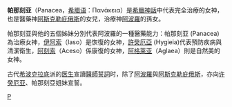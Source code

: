 {{Unreferenced|time=2020-10-01T01:37:38+00:00}}
'''帕那刻亚'''（Panacea，[[希腊语|希腊语]]：Πανάκεια）是[[希臘神話|希臘神話]]中代表完全治療的女神，也是醫藥神[[阿斯克勒庇俄斯|阿斯克勒庇俄斯]]的女兒，治療神[[阿波羅|阿波羅]]的孫女。

帕那刻亚與他的五個姊妹分別代表阿波羅的一種醫藥能力：帕那刻亚 (Panacea)為治療女神，[[伊阿索|伊阿索]]（Iaso）是恢復的女神，[[許癸厄亞|許癸厄亞]] (Hygieia)代表預防疾病與清潔衛生，[[阿刻索|阿刻索]]（Aceso）係康復的女神，[[阿格萊亚|阿格萊亚]]（Aglaea）則是自然美的女神。

古代[[希波克拉底|希波克拉底]]派的[[医生|医生]]宣讀[[醫師誓詞|醫師誓詞]]时，除了[[阿波羅|阿波羅]]與[[阿斯克勒庇俄斯|阿斯克勒庇俄斯]]，亦向[[许癸厄亚|许癸厄亚]]、帕那刻亞姐妹宣誓。


[[category:希臘女神|P]]
